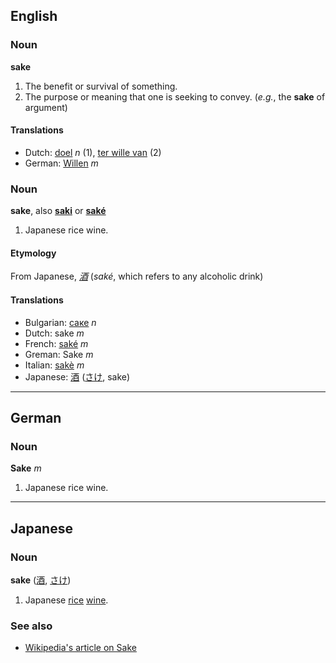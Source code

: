 ==English==
===Noun===
'''sake'''

#The benefit or survival of something.
#The purpose or meaning that one is seeking to convey. (''e.g.'', the '''sake''' of argument)

====Translations====
*Dutch: [[doel]] ''n'' (1), [[ter wille van]] (2)
*German: [[Willen]] ''m'' 

===Noun===
'''sake''', also '''[[saki]]''' or '''[[saké]]'''
#Japanese rice wine.

====Etymology====
From Japanese, ''[[酒]]'' (''saké'', which refers to any alcoholic drink)


====Translations====
*Bulgarian: [[саке]] ''n''
*Dutch: sake ''m''
*French: [[saké]] ''m''
*Greman: Sake ''m''
*Italian: [[sakè]] ''m''
*Japanese: [[酒]] ([[さけ]], sake)

----

==German==
===Noun===
'''Sake''' ''m''

#Japanese rice wine.

----
==Japanese==
===Noun===
'''sake''' ([[酒]], [[さけ]])

#Japanese [[rice]] [[wine]].

===See also===
*[[w:Sake|Wikipedia's article on Sake]]